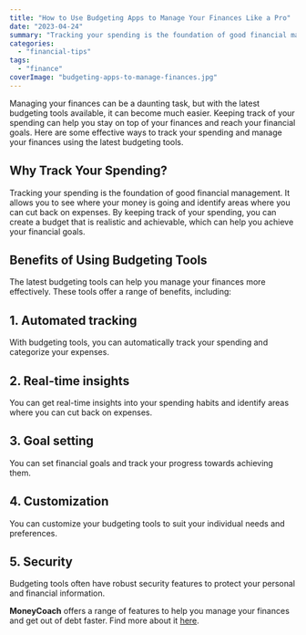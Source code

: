 ```yaml
---
title: "How to Use Budgeting Apps to Manage Your Finances Like a Pro"
date: "2023-04-24"
summary: "Tracking your spending is the foundation of good financial management. It allows you to see where your money is going and identify areas where you can cut back on expenses."
categories: 
  - "financial-tips"
tags: 
  - "finance"
coverImage: "budgeting-apps-to-manage-finances.jpg"
---
```

Managing your finances can be a daunting task, but with the latest budgeting tools available, it can become much easier. Keeping track of your spending can help you stay on top of your finances and reach your financial goals. Here are some effective ways to track your spending and manage your finances using the latest budgeting tools.

## Why Track Your Spending?

Tracking your spending is the foundation of good financial management. It allows you to see where your money is going and identify areas where you can cut back on expenses. By keeping track of your spending, you can create a budget that is realistic and achievable, which can help you achieve your financial goals.

## Benefits of Using Budgeting Tools

The latest budgeting tools can help you manage your finances more effectively. These tools offer a range of benefits, including:

## 1\. Automated tracking
With budgeting tools, you can automatically track your spending and categorize your expenses.
## 2\. Real-time insights
You can get real-time insights into your spending habits and identify areas where you can cut back on expenses.
## 3\. Goal setting
You can set financial goals and track your progress towards achieving them.
## 4\. Customization
You can customize your budgeting tools to suit your individual needs and preferences.
## 5\. Security
Budgeting tools often have robust security features to protect your personal and financial information.

**MoneyCoach** offers a range of features to help you manage your finances and get out of debt faster. Find more about it [here](/).